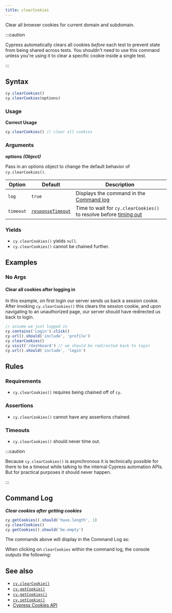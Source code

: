 ```yaml
---
title: clearCookies
---
```


Clear all browser cookies for current domain and subdomain.

:::caution

Cypress automatically clears all cookies _before_ each test to prevent state
from being shared across tests. You shouldn't need to use this command unless
you're using it to clear a specific cookie inside a single test.

:::

## Syntax

```javascript
cy.clearCookies()
cy.clearCookies(options)
```

### Usage

**<Icon name="check-circle" color="green" /> Correct Usage**

```javascript
cy.clearCookies() // clear all cookies
```

### Arguments

**<Icon name="angle-right" /> options** **_(Object)_**

Pass in an options object to change the default behavior of `cy.clearCookies()`.

| Option    | Default                                                        | Description                                                                              |
| --------- | -------------------------------------------------------------- | ---------------------------------------------------------------------------------------- |
| `log`     | `true`                                                         | Displays the command in the [Command log](/guides/core-concepts/cypress-app#command-log) |
| `timeout` | [`responseTimeout`](/guides/references/configuration#timeouts) | Time to wait for `cy.clearCookies()` to resolve before [timing out](#timeouts)           |

### Yields [<Icon name="question-circle"/>](/guides/core-concepts/introduction-to-cypress#subject-management)

- `cy.clearCookies()` yields `null`.</li><li>`cy.clearCookies()` cannot
be chained further.

## Examples

### No Args

#### Clear all cookies after logging in <E2EOnlyBadge />

In this example, on first login our server sends us back a session cookie. After
invoking `cy.clearCookies()` this clears the session cookie, and upon navigating
to an unauthorized page, our server should have redirected us back to login.

```javascript
// assume we just logged in
cy.contains('Login').click()
cy.url().should('include', 'profile')
cy.clearCookies()
cy.visit('/dashboard') // we should be redirected back to login
cy.url().should('include', 'login')
```

## Rules

### Requirements [<Icon name="question-circle"/>](/guides/core-concepts/introduction-to-cypress#chains-of-commands)

- `cy.clearCookies()` requires being chained off of `cy`.

### Assertions [<Icon name="question-circle"/>](/guides/core-concepts/introduction-to-cypress#assertions)

- `cy.clearCookies()` cannot have any assertions chained.

### Timeouts [<Icon name="question-circle"/>](/guides/core-concepts/introduction-to-cypress#timeouts)

- `cy.clearCookies()` should never time out.

:::caution

Because `cy.clearCookies()` is asynchronous it is technically possible for there
to be a timeout while talking to the internal Cypress automation APIs. But for
practical purposes it should never happen.

:::

## Command Log

**_Clear cookies after getting cookies_**

```javascript
cy.getCookies().should('have.length', 1)
cy.clearCookies()
cy.getCookies().should('be.empty')
```

The commands above will display in the Command Log as:

<DocsImage src="/img/api/clearcookies/clear-all-cookies-in-cypress-tests.png" alt="Command Log" ></DocsImage>

When clicking on `clearCookies` within the command log, the console outputs the
following:

<DocsImage src="/img/api/clearcookies/inspect-cleared-cookies-in-console.png" alt="Console Log" ></DocsImage>

## See also

- [`cy.clearCookie()`](/api/commands/clearcookie)
- [`cy.getCookie()`](/api/commands/getcookie)
- [`cy.getCookies()`](/api/commands/getcookies)
- [`cy.setCookie()`](/api/commands/setcookie)
- [Cypress Cookies API](/api/cypress-api/cookies)
